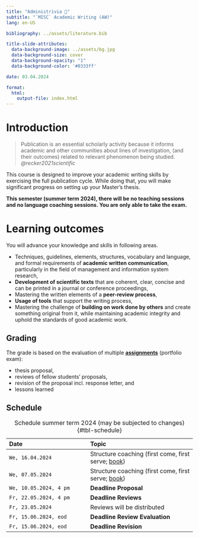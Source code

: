 ```yaml
---
title: "Administrivia 🧐"  
subtitle: "`MISC` Academic Writing (AW)"
lang: en-US

bibliography: ../assets/literature.bib

title-slide-attributes:
  data-background-image: ../assets/bg.jpg
  data-background-size: cover
  data-background-opacity: "1"
  data-background-color: '#0333ff'

date: 03.04.2024

format: 
  html:
    output-file: index.html
---
```


# Introduction {.vertical-center background-color="#0333ff" background-image="../assets/bg.jpg"}

> Publication is an essential scholarly activity because it informs academic and other communities about lines of investigation, (and their outcomes) related to relevant phenomenon being studied. *@recker2021scientific*

:::notes
This course is designed to improve your academic writing skills by exercising the full publication cycle. While doing that, you will make significant progress on setting up your Master's thesis.

**This semester (summer term 2024), there will be no teaching sessions and no language coaching sessions. You are only able to take the exam.**
:::

# Learning outcomes

You will advance your knowledge and skills in following areas.

:::incremental
- Techniques, guidelines, elements, structures, vocabulary and language, and formal requirements of __academic written communication__, particularly in the field of management and information system research,
- __Development of scientific texts__ that are coherent, clear, concise and can be printed in a journal or conference proceedings,
- Mastering the written elements of a __peer-review process__,
- __Usage of tools__ that support the writing process,
- Mastering the challenge of __building on work done by others__ and create something original from it, while maintaining academic integrity and uphold the standards of good academic work.
:::

## Grading

The grade is based on the evaluation of multiple __[assignments](../assignment/)__ (portfolio exam):

:::incremental
- thesis proposal,
- reviews of fellow students' proposals,
- revision of the proposal incl. response letter, and
- lessons learned
:::

## Schedule {.scrollable .smaller}

|Date                    |Topic                          | 
|:-----------------------|:------------------------------|
|`We, 16.04.2024`        |Structure coaching (first come, first serve; [book](https://calendly.com/awe-hnu/academic-writing?month=2023-11)) |
|`We, 07.05.2024`        |Structure coaching (first come, first serve; [book](https://calendly.com/awe-hnu/academic-writing?month=2023-11)) |
|`We, 10.05.2024, 4 pm`  |__Deadline Proposal__          |
|`Fr, 22.05.2024, 4 pm`  |__Deadline Reviews__           |
|`Fr, 23.05.2024`        |Reviews will be distributed    |
|`Fr, 15.06.2024, eod`   |__Deadline Review Evaluation__ |
|`Fr, 15.06.2024, eod`   |__Deadline Revision__          |

: Schedule summer term 2024 (may be subjected to changes) {#tbl-schedule}